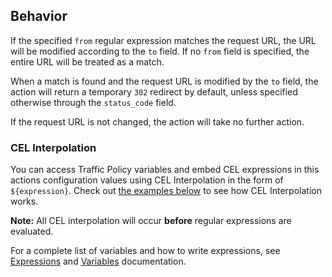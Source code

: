 ## Behavior

If the specified `from` regular expression matches the request URL, the URL will
be modified according to the `to` field. If no `from` field is specified, the
entire URL will be treated as a match.

When a match is found and the request URL is modified by the `to` field, the
action will return a temporary `302` redirect by default, unless specified
otherwise through the `status_code` field.

If the request URL is not changed, the action will take no further action.

### CEL Interpolation

You can access Traffic Policy variables and embed CEL expressions in this
actions configuration values using CEL Interpolation in the form of
`${expression}`. Check out [the examples below](#examples) to see how
CEL Interpolation works.

**Note:** All CEL interpolation will occur **before** regular expressions
are evaluated.

For a complete list of variables and how to write expressions, see
[Expressions](/http/traffic-policy/expressions/variables/) and
[Variables](/http/traffic-policy/expressions/) documentation.
